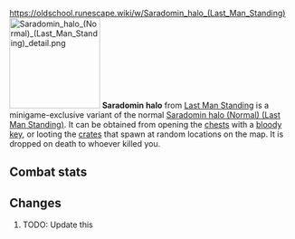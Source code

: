 https://oldschool.runescape.wiki/w/Saradomin_halo_(Last_Man_Standing)
{{Infobox Item
|name = Saradomin halo
|image = [[File:Saradomin halo (Normal) (Last Man Standing).png]]
|release = [[4 August]] [[2016]]
|update = Last Man Standing Beta and Splashing Restrictions  # TODO: Update this
|members = No
|quest = No
|tradeable = No
|placeholder = No
|equipable = Yes
|stackable = No
|noteable = Yes
|options = Wear, Drop
|examine = Halo with the protection of Saradomin.
|value = 5
|alchable = No
|weight = 0.3
|id = 27165
}}
[[File:Saradomin halo (Normal) (Last Man Standing) detail.png|160px|left]]
'''Saradomin halo''' from [[Last Man Standing]] is a minigame-exclusive variant of the normal [[Saradomin halo (Normal) (Last Man Standing)]]. It can be obtained from opening the [[Chest (Last Man Standing)|chests]] with a [[bloody key]], or looting the [[Crate (Last Man Standing)|crates]] that spawn at random locations on the map. It is dropped on death to whoever killed you.

==Combat stats==
{{Infobox Bonuses
|astab = 0
|aslash = 0
|acrush = 0
|amagic = 0
|arange = 0
|dstab = 11
|dslash = 12
|dcrush = 10
|dmagic = 11
|drange = -1
|str = 0
|rstr = 0
|mdmg = 0
|prayer = 3
|slot = head
|image = [[File:Saradomin halo (Normal) (Last Man Standing) equipped male.png|160px]]
|altimage = [[File:Saradomin halo (Normal) (Last Man Standing) equipped female.png|160px]]
}}

==Changes==
# TODO: Update this
{{Subject changes header}}
{{Subject changes
|date = 4 August 2016
|update = Last Man Standing
|change = The item was made fully available with the release of Last Man Standing.
}}
{{Subject changes footer}}

{{Last Man Standing In-game Items}}